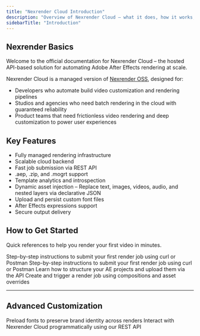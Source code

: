 ```yaml
---
title: "Nexrender Cloud Introduction"
description: "Overview of Nexrender Cloud — what it does, how it works, and how to get started."
sidebarTitle: "Introduction"
---
```


## Nexrender Basics
Welcome to the official documentation for Nexrender Cloud – the hosted API-based solution for automating Adobe After Effects rendering at scale.

Nexrender Cloud is a managed version of [Nexrender OSS](https://github.com/inlife/nexrender), designed for:

- Developers who automate build video customization and rendering pipelines
- Studios and agencies who need batch rendering in the cloud with guaranteed reliability
- Product teams that need frictionless video rendering and deep customization to power user experiences

## Key Features
- Fully managed rendering infrastructure
- Scalable cloud backend
- Fast job submission via REST API
- .aep, .zip, and .mogrt support
- Template analytics and introspection
- Dynamic asset injection – Replace text, images, videos, audio, and nested layers via declarative JSON
- Upload and persist custom font files
- After Effects expressions support
- Secure output delivery

## How to Get Started
Quick references to help you render your first video in minutes.

<CardGroup cols={2}>
  <Card
    title="Prerequisites"
    icon="check"
    href="/cloud/prerequisites"
  >
    Step-by-step instructions to submit your first render job using curl or Postman
  </Card>
  <Card
    title="Quickstart"
    icon="bolt"
    href="/cloud/quickstart"
  >
    Step-by-step instructions to submit your first render job using curl or Postman
  </Card>
  <Card
    title="Template Setup"
    icon="upload"
    href="/cloud/templates/creating"
  >
    Learn how to structure your AE projects and upload them via the API
  </Card>
  <Card
    title="Submit a Render Job"
    icon="play"
    href="/cloud/jobs/creating"
  >
    Create and trigger a render job using compositions and asset overrides
  </Card>
</CardGroup>

---

## Advanced Customization

<CardGroup cols={2}>
  <Card
    title="Fonts and Brand Assets"
    icon="font"
    href="/cloud/fonts/upload"
  >
    Preload fonts to preserve brand identity across renders
  </Card>
  <Card
    title="API Reference"
    icon="terminal"
    href="https://api.nexrender.com"
  >
    Interact with Nexrender Cloud programmatically using our REST API
  </Card>
</CardGroup>
